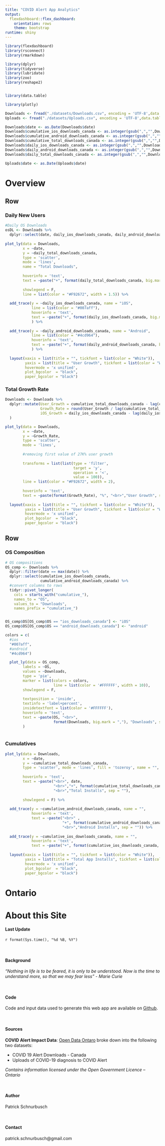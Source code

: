 ```yaml
---
title: "COVID Alert App Analytics"
output: 
  flexdashboard::flex_dashboard:
    orientation: rows
    theme: bootstrap
runtime: shiny
---
```


```r
library(flexdashboard)
library(rsconnect)
library(rmarkdown)

library(dplyr)
library(tidyverse)
library(lubridate)
library(zoo)
library(reshape2)


library(data.table)

library(plotly)

Downloads <- fread("./datasets/Downloads.csv", encoding = 'UTF-8',data.table = F)
Uploads <- fread("./datasets/Uploads.csv", encoding = 'UTF-8',data.table = F)

Downloads$date <- as.Date(Downloads$date)
Downloads$cumulative_ios_downloads_canada <- as.integer(gsub(",","",Downloads$cumulative_ios_downloads_canada))
Downloads$cumulative_android_downloads_canada <- as.integer(gsub(",","",Downloads$cumulative_android_downloads_canada))
Downloads$cumulative_total_downloads_canada <- as.integer(gsub(",","",Downloads$cumulative_total_downloads_canada))
Downloads$daily_ios_downloads_canada <- as.integer(gsub(",","",Downloads$daily_ios_downloads_canada))
Downloads$daily_android_downloads_canada <- as.integer(gsub(",","",Downloads$daily_android_downloads_canada))
Downloads$daily_total_downloads_canada <- as.integer(gsub(",","",Downloads$daily_total_downloads_canada))

Uploads$date <- as.Date(Uploads$date)
```

Overview
===================================== 

Row {.tabset .tabset-fade}
-------------------------------------
    

 
### <b> Daily New Users </b> 
    
```r
#Daily OS Downloads 
osDL <- Downloads %>% 
  dplyr::select(date, daily_ios_downloads_canada, daily_android_downloads_canada, daily_total_downloads_canada) 
  
plot_ly(data = Downloads, 
        x = ~date, 
        y = ~daily_total_downloads_canada, 
        type = 'scatter', 
        mode = 'lines', 
        name = "Total Downloads", 
        
        hoverinfo = 'text',
        text = ~paste("+", format(daily_total_downloads_canada, big.mark =  ","), "<br>","New Users", sep = ""),
        
        showlegend = F, 
        line = list(color = "#F92672", width = 1.5)) %>% 
  
  add_trace(y = ~daily_ios_downloads_canada, name = "iOS", 
            line = list(color = "#007aff"), 
            hoverinfo = 'text',
            text = ~paste("+", format(daily_ios_downloads_canada, big.mark =  ","), "<br>","New iOS Users", sep = "")
            ) %>% 
  
  add_trace(y = ~daily_android_downloads_canada, name = "Android",
            line = list(color = "#4cd964"),
            hoverinfo = 'text',
            text = ~paste("+", format(daily_android_downloads_canada, big.mark =  ","), "<br>","New Android Users", sep = "")
            ) %>% 
  
  layout(xaxis = list(title = "", tickfont = list(color = "White")),
         yaxis = list(title = "User Growth", tickfont = list(color = "White")),
         hovermode = 'x unified', 
         plot_bgcolor  = "black",
         paper_bgcolor = "black")

``` 

### <b> Total Growth Rate </b> 
    
```r
Downloads <- Downloads %>% 
  dplyr::mutate(User_Growth = cumulative_total_downloads_canada - lag(cumulative_total_downloads_canada), 
                Growth_Rate = round(User_Growth / lag(cumulative_total_downloads_canada) * 100,2), 
                iOS_Growth = daily_ios_downloads_canada - lag(daily_ios_downloads_canada)
  )

plot_ly(data = Downloads, 
        x = ~date, 
        y = ~Growth_Rate, 
        type = 'scatter', 
        mode = 'lines', 
        
        #removing first value of 27K% user growth 
        
        transforms = list(list(type = 'filter',
                               target = 'y', 
                               operation = '<', 
                               value = 100)),
        line = list(color = "#F92672", width = 2), 
        
        hoverinfo = 'text',
        text = ~paste(format(Growth_Rate), "%", "<br>","User Growth", sep = "")) %>% 
  
  layout(xaxis = list(title = "", tickfont = list(color = "White")),
         yaxis = list(title = "User Growth", tickfont = list(color = "White")),
         hovermode = 'x unified', 
         plot_bgcolor  = "black",
         paper_bgcolor = "black")
``` 

Row
-------------------------------------
    
### <b> OS Composition </b> 
    
```r

# OS compositions
OS_comp <- Downloads %>% 
  dplyr::filter(date == max(date)) %>% 
  dplyr::select(cumulative_ios_downloads_canada,
                cumulative_android_downloads_canada) %>% 
  #convert columns to rows 
  tidyr::pivot_longer(
    cols = starts_with("cumulative_"), 
    names_to = "OS", 
    values_to = "Downloads", 
    names_prefix = "cumulative_")


OS_comp$OS[OS_comp$OS == "ios_downloads_canada"] <- "iOS"
OS_comp$OS[OS_comp$OS == "android_downloads_canada"] <- "android"

colors = c(
  #ios 
  "#007aff",
  #android 
  "#4cd964")

  plot_ly(data = OS_comp, 
        labels = ~OS, 
        values = ~Downloads, 
        type = 'pie', 
        marker = list(colors = colors, 
                      line = list(color = '#FFFFFF', width = 10)),
        showlegend = F, 
        
        textposition = 'inside',
        textinfo = 'label+percent',
        insidetextfont = list(color = '#FFFFFF'),
        hoverinfo = 'text',
        text = ~paste(OS, "<br>",
                      format(Downloads, big.mark = ","), "Downloads", sep = " ")
        ) 
    
```

### <b> Cumulatives </b> 

```r
plot_ly(data = Downloads, 
        x = ~date, 
        y = ~cumulative_total_downloads_canada, 
        type = 'scatter', mode = 'lines', fill = 'tozeroy', name = "", 
        
        hoverinfo = 'text',
        text = ~paste("<br>", date, 
                      "<br>","+", format(cumulative_total_downloads_canada, big.mark =  ","), 
                      "<br>","Total Installs", sep = ""),
        
        showlegend = F) %>% 
  
  add_trace(y = ~cumulative_android_downloads_canada, name = "",
            hoverinfo = 'text',
            text = ~paste("<br>" ,
                          "+", format(cumulative_android_downloads_canada, big.mark =  ","), 
                          "<br>","Android Installs", sep = "")) %>% 
  
  add_trace(y = ~cumulative_ios_downloads_canada, name = "", 
            hoverinfo = 'text',
            text = ~paste("+", format(cumulative_ios_downloads_canada, big.mark =  ","), "<br>","iOS Installs", sep = "")) %>% 
  
  layout(xaxis = list(title = "", tickfont = list(color = "White")),
         yaxis = list(title = "Total App Installs", tickfont = list(color = "White")),
         hovermode = 'x unified', 
         plot_bgcolor  = "black",
         paper_bgcolor = "black")
```

Ontario 
===================================== 

About this Site 
===================================== 

#### Last Update  

`r format(Sys.time(), "%d %B, %Y")`

<br>

#### Background
*"Nothing in life is to be feared, it is only to be understood. Now is the time to understand more, so that we may fear less" - Marie Curie*  

<br>

#### Code
Code and input data used to generate this web app are available on [Github](https://github.com/Erebus54/Ontario-Covid19-Tracker-Dashboard).

<br>

#### Sources 

**COVID Alert Impact Data**: [Open Data Ontaro](https://data.ontario.ca/dataset/06a61019-62c1-48d8-8d4d-2267ae0f1144) broke down into the following two datasets: 

* COVID 19 Alert Downloads - Canada 
* Uploads of COVID-19 diagnosis to COVID Alert

*Contains information licensed under the Open Government Licence – Ontario*

<br>

#### Author 

Patrick Schnurbusch 

<br>

#### Contact 

patrick.schnurbusch@gmail.com
